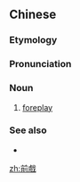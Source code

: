 {{also|前戏}}
==Chinese==
{{zh-forms|s=前戏}}
{{wikipedia|lang=zh}}

===Etymology===
{{zh-compound|前|戲|front, before|play, show, drama}}

===Pronunciation===
{{zh-pron
|m=qiánxì
|c=cin4 hei3
|cat=n
}}

===Noun===
{{zh-noun}}

# [[foreplay]] {{gloss|erotic stimulation preceding sexual intercourse}}

===See also===
* {{zh-l|後戲}}

{{zh-cat|Sex}}

[[zh:前戲]]